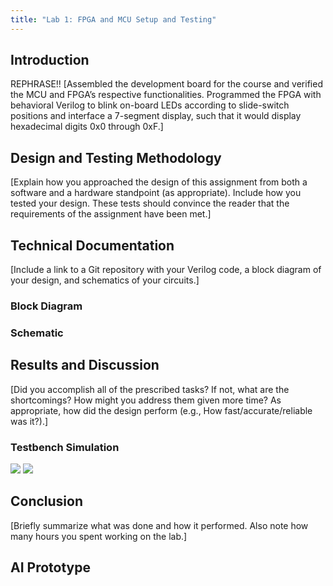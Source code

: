 ```yaml
---
title: "Lab 1: FPGA and MCU Setup and Testing"
---
```


## Introduction
REPHRASE!!
[Assembled the development board for the course and verified the MCU and FPGA's respective functionalities.
Programmed the FPGA with behavioral Verilog to blink on-board LEDs according to slide-switch positions and interface a 7-segment display, such that it would display hexadecimal digits 0x0 through 0xF.]

## Design and Testing Methodology
[Explain how you approached the design of this assignment from both a software and a hardware standpoint (as appropriate). Include how you tested your design. These tests should convince the reader that the requirements of the assignment have been met.]

## Technical Documentation
[Include a link to a Git repository with your Verilog code, a block diagram of your design, and schematics of your circuits.]

### Block Diagram


### Schematic


## Results and Discussion
[Did you accomplish all of the prescribed tasks? If not, what are the shortcomings? How might you address them given more time? As appropriate, how did the design perform (e.g., How fast/accurate/reliable was it?).]

### Testbench Simulation
![](images/lab1_waveforms.png)
![](images/lab1_simulation_transcript.png)

## Conclusion
[Briefly summarize what was done and how it performed. Also note how many hours you spent working on the lab.]

## AI Prototype